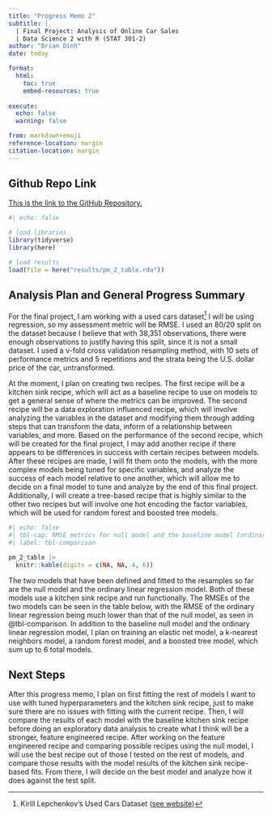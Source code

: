 ```yaml
---
title: "Progress Memo 2"
subtitle: |
  | Final Project: Analysis of Online Car Sales
  | Data Science 2 with R (STAT 301-2)
author: "Brian Dinh"
date: today

format:
  html:
    toc: true
    embed-resources: true
    
execute:
  echo: false
  warning: false

from: markdown+emoji 
reference-location: margin
citation-location: margin
---
```


::: {.callout-tip icon=false}

## Github Repo Link

[This is the link to the GitHub Repository.](https://github.com/stat301-2-2024-winter/final-project-2-BrianDinh26.git)

:::

```r
#| echo: false

# load libraries
library(tidyverse)
library(here)

# load results
load(file = here("results/pm_2_table.rda"))
```



## Analysis Plan and General Progress Summary
  For the final project, I am working with a used cars dataset^[Kirill Lepchenkov's Used Cars Dataset ([see website](https://www.kaggle.com/datasets/lepchenkov/usedcarscatalog/data))] I will be using regression, so my assessment metric will be RMSE. I used an 80/20 split on the dataset because I believe that with 38,351 observations, there were enough observations to justify having this split, since it is not a small dataset. I used a v-fold cross validation resampling method, with 10 sets of performance metrics and 5 repetitions and the strata being the U.S. dollar price of the car, untransformed. 
  
  At the moment, I plan on creating two recipes. The first recipe will be a kitchen sink recipe, which will act as a baseline recipe to use on models to get a general sense of where the metrics can be improved. The second recipe will be a data exploration influenced recipe, which will involve analyzing the variables in the dataset and modifying them through adding steps that can transform the data, inform of a relationship between variables, and more. Based on the performance of the second recipe, which will be created for the final project, I may add another recipe if there appears to be differences in success with certain recipes between models. After these recipes are made, I will fit them onto the models, with the more complex models being tuned for specific variables, and analyze the success of each model relative to one another, which will allow me to decide on a final model to tune and analyze by the end of this final project. Additionally, I will create a tree-based recipe that is highly similar to the other two recipes but will involve one hot encoding the factor variables, which will be used for random forest and boosted tree models.
  
```r
#| echo: false
#| tbl-cap: RMSE metrics for null model and the baseline model (ordinary linear regression).
#| label: tbl-comparison

pm_2_table |> 
  knitr::kable(digits = c(NA, NA, 4, 6))
```

  The two models that have been defined and fitted to the resamples so far are the null model and the ordinary linear regression model. Both of these models use a kitchen sink recipe and run functionally. The RMSEs of the two models can be seen in the table below, with the RMSE of the ordinary linear regression being much lower than that of the null model, as seen in @tbl-comparison. In addition to the baseline null model and the ordinary linear regression model, I plan on training an elastic net model, a k-nearest neighbors model, a random forest model, and a boosted tree model, which sum up to 6 total models.


## Next Steps
After this progress memo, I plan on first fitting the rest of models I want to use with tuned hyperparameters and the kitchen sink recipe, just to make sure there are no issues with fitting with the current recipe. Then, I will compare the results of each model with the baseline kitchen sink recipe before doing an exploratory data analysis to create what I think will be a stronger, feature engineered recipe. After working on the feature engineered recipe and comparing possible recipes using the null model, I will use the best recipe out of those I tested on the rest of models, and compare those results with the model results of the kitchen sink recipe-based fits. From there, I will decide on the best model and analyze how it does against the test split.
